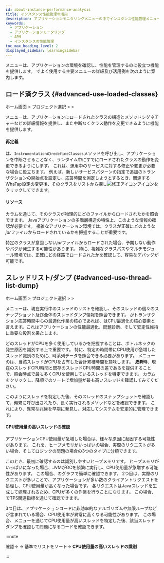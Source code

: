 ```yaml
---
id: about-instance-performance-analysis
title: インスタンス性能管理の活用
description: アプリケーションモニタリングメニューの中でインスタンス性能管理メニューの主な機能と活用例を案内します。
keywords:
  - アプリケーション
  - アプリケーションモニタリング
  - APM
  - インスタンスの性能管理
toc_max_heading_level: 2
displayed_sidebar: learningSidebar
---
```


<Cmdname sid="side_agentsConfiguration" className="uitext" />メニューは、アプリケーションの環境を確認し、性能を管理するのに役立つ機能を提供します。 <Cmdname sid="side_agentsConfiguration" className="uitext" />でよく使用する主要メニューの詳細及び活用例を次のように案内します。

## ロード済クラス {#advanced-use-loaded-classes}

ホーム画面 &gt; プロジェクト選択 &gt; <Cmdname sid="side_agentsConfiguration" className="uitext" /> &gt; <Cmdname sid="side_loadedClasses" className="uitext" />

<Cmdname sid="side_loadedClasses" className="uitext" />メニューは、アプリケーションにロードされたクラスの構造とメソッドシグネチャーなどの詳細情報を提供し、また中断なくクラス動作を変更できるように<Cmdname sid="redefine" className="uitext" />機能を提供します。

#### 再定義

<Cmdname sid="redefine" className="uitext" />は、`Instrumentation`の`redefineClasses`メソッドを呼び出し、アプリケーションを中断させることなく、ランタイム中にすでにロードされたクラスの動作を変更できるようにします。 これは、運用中のサービスに対する修正や変更が必要な場合に役立ちます。 例えば、新しいサービスパターンの指定で追加のトランザクションの開始点を設定し、応答時間を測定しようとするとき、関連するWhaTap設定の変更後、そのクラスを<Cmdname sid="side_loadedClasses" className="uitext" />リストから探し![修正アイコン](/img/ico-edit.svg)アイコンをクリックして<Cmdname sid="redefine" className="uitext" />できます。

<ImgLang img='best-p/about-instance-loaded-class1.png' desc='ロード済クラス再定義' />

#### リソース

<Cmdname sid="resource" className="uitext" />カラムを通じて、そのクラスが物理的にどのファイルからロードされたかを照会できます。 Javaアプリケーションの多階層構造の特性上、このような<Cmdname sid="resource" className="uitext" />情報の確認が必要です。 複雑なアプリケーション環境では、クラスが正確にどのような*jar*ファイルからロードされているかを把握することが重要です。

特定のクラスが意図しない*jar*ファイルからロードされた場合、予期しない動作やバグが発生する可能性があります。 特に、複雑なクラスパスやマルチモジュール環境では、正確にどの経路でロードされたかを確認して、容易なデバッグが可能です。 

## スレッドリスト/ダンプ {#advanced-use-thread-list-dump}

ホーム画面 &gt; プロジェクト選択 &gt; <Cmdname sid="side_agentsConfiguration" className="uitext" /> &gt; <Cmdname sid="side_threadList" className="uitext" />

<Cmdname sid="side_threadList" className="uitext" />メニューは、現在実行中のスレッドのリストを確認し、そのスレッドの個々のスナップショット及び全体のスレッドダンプ情報を照会できます。 <Cmdname sid="hitmap" className="uitext" />がトランザクション応答時間中心の最適化作業の核心であれば、<Cmdname sid="side_threadList" className="uitext" />はCPU最適化の核心要素と言えます。これはアプリケーションの性能最適化、問題診断、そして安定性維持に重要な役割を果たします。

どのスレッドがCPUを多く使用しているかを把握することは、ボトルネックの発生原因を識別する上で重要です。 特に、特定の時間帯にCPU使用が急増したスレッド識別のために、時系列データを照会できる必要があります。 <Cmdname sid="side_threadList" className="uitext" />メニューの<Cmdname sid="thread_cpu_time" className="uitext" />は、当該スレッドがCPUを占有した合計累積時間を意味します。 ***更新***時、現在のスレッドCPU時間と既存のスレッドCPU時間の差である<Cmdname sid="TTL08126" className="uitext" />を提供することで、照会時点で最も多くCPUを使用しているスレッドを特定できます。 <Cmdname sid="TTL08126" className="uitext" />カラムをクリックし、降順でのソートで増加量が最も高いスレッドを確認してみてください。 

<ImgLang img='best-p/about-instance-thread-list-dump3.png' desc='スレッドリスト/ダンプデルタ値' />

このようにスレッドを特定した後、そのスレッドのスナップショットを確認して、頻繁に呼び出されたり、長く実行されるメソッドなどを確認できます。 これにより、異常な兆候を早期に発見し、対応してシステムを安定的に管理できます。

<ImgLang img='best-p/about-instance-thread-list-dump4.png' desc='スレッドリスト/ダンプ個別スレッドダンプ' />

#### CPU使用量の高いスレッドの確認

アプリケーションCPU使用量が急増した場合は、様々な原因に起因する可能性があります。 これを、ヒープメモリがいっぱいの場合、実際のリクエストが多い場合、そしてロジックの問題の場合の3つのタイプに分類できます。

このとき、最初に確認するのは識別しやすいヒープメモリです。 ヒープメモリがいっぱいになった場合、JVMがGCを頻繁に実行し、CPU使用量が急増する可能性があります。 この場合、<Cmdname sid="application_dashboard" className="uitext" />の<Cmdname sid="AA010" className="uitext" />グラフで簡単に確認できます。 2つ目は、実際のリクエストが多いことで、アプリケーションが多い数のクライアントリクエストを処理し、CPU使用量が高くなった場合です。 各リクエストはJavaスレッドを生成して処理されるため、CPUが多くの作業を行うことになります。 この場合、<Cmdname sid="application_dashboard" className="uitext" />でTPS関連指標を通じて確認できます。

3つ目は、アプリケーションコードに非効率的なアルゴリズムや無限ループなどが含まれている場合、CPU使用率が異常に高くなる可能性があります。 この場合、<Cmdname sid="side_threadList" className="uitext" />メニューを通じてCPU使用量が高いスレッドを特定した後、該当スレッドダンプを確認して問題になるコードを確認できます。

:::note 

<Cmdname sid="thread_cpu_time" className="uitext" />確認→ <Cmdname sid="refresh" className="uitext" /> → <Cmdname sid="TTL08126" className="uitext" />基準でリストをソート→ **CPU使用量の高いスレッドの識別**

:::
